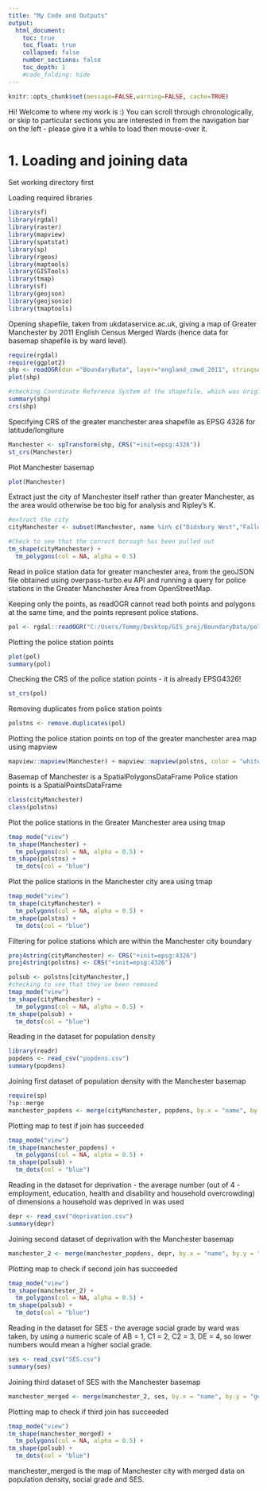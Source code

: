 ```yaml
---
title: "My Code and Outputs"
output:
  html_document:
    toc: true
    toc_float: true
    collapsed: false
    number_sections: false
    toc_depth: 1
    #code_folding: hide
---
```


```r
knitr::opts_chunk$set(message=FALSE,warning=FALSE, cache=TRUE)
```
Hi! Welcome to where my work is :) 
You can scroll through chronologically, or skip to particular sections you are interested in from the navigation bar on the left - please give it a while to load then mouse-over it. 

# 1. Loading and joining data
Set working directory first


Loading required libraries
```r
library(sf)
library(rgdal)
library(raster)
library(mapview)
library(spatstat)
library(sp)
library(rgeos)
library(maptools)
library(GISTools)
library(tmap)
library(sf)
library(geojson)
library(geojsonio)
library(tmaptools)
```

Opening shapefile, taken from ukdataservice.ac.uk, giving a map of Greater Manchester by 2011 English Census Merged Wards (hence data for basemap shapefile is by ward level).
```r
require(rgdal)
require(ggplot2)
shp <- readOGR(dsn ="BoundaryData", layer="england_cmwd_2011", stringsAsFactors = F)
plot(shp)
```
```r
#checking Coordinate Reference System of the shapefile, which was originally NA
summary(shp)
crs(shp)
```

Specifying CRS of the greater manchester area shapefile as EPSG 4326 for latitude/longiture
```r
Manchester <- spTransform(shp, CRS("+init=epsg:4326"))
st_crs(Manchester)
```
Plot Manchester basemap

```r
plot(Manchester)
```

Extract just the city of Manchester itself rather than greater Manchester, as the area would otherwise be too big for analysis and Ripley's K. 
```r
#extract the city
cityManchester <- subset(Manchester, name %in% c("Didsbury West","Fallowfield","Gorton North","Gorton South","Harpurhey","Higher Blackley","Hulme","Levenshulme","Longsight","Miles Platting and Newton Heath","Moss Side","Moston","Northenden","Old Moat","Rusholme","Sharston","Whalley Range","Withington","Woodhouse Park","Ancoats and Clayton","Ardwick","Baguley","Bradford","Brooklands","Burnage","Charlestown","Cheetham","Chorlton","Chorlton Park","City Centre","Crumpsall","Didsbury East"))

#Check to see that the correct borough has been pulled out
tm_shape(cityManchester) +
  tm_polygons(col = NA, alpha = 0.5)
```




Read in police station data for greater manchester area, from the geoJSON file obtained using overpass-turbo.eu API and running a query for police stations in the Greater Manchester Area from OpenStreetMap. 

Keeping only the points, as readOGR cannot read both points and polygons at the same time, and the points represent police stations.
```r
pol <- rgdal::readOGR("C:/Users/Tommy/Desktop/GIS_proj/BoundaryData/polstn.geojson",require_geomType="wkbPoint")
```

Plotting the police station points
```r
plot(pol)
summary(pol)
```

Checking the CRS of the police station points - it is already EPSG4326!
```r
st_crs(pol)
```
Removing duplicates from police station points

```r
polstns <- remove.duplicates(pol)
```

Plotting the police station points on top of the greater manchester area map using mapview
```r
mapview::mapview(Manchester) + mapview::mapview(polstns, color = "white", col.regions = "black",legend=FALSE)
```

Basemap of Manchester is a SpatialPolygonsDataFrame
Police station points is a SpatialPointsDataFrame
```r
class(cityManchester)
class(polstns)
```

Plot the police stations in the Greater Manchester area using tmap 
```r
tmap_mode("view")
tm_shape(Manchester) +
  tm_polygons(col = NA, alpha = 0.5) +
tm_shape(polstns) +
  tm_dots(col = "blue")
```
Plot the police stations in the Manchester city area using tmap 
```r
tmap_mode("view")
tm_shape(cityManchester) +
  tm_polygons(col = NA, alpha = 0.5) +
tm_shape(polstns) +
  tm_dots(col = "blue")
```

Filtering for police stations which are within the Manchester city boundary
```r
proj4string(cityManchester) <- CRS("+init=epsg:4326")
proj4string(polstns) <- CRS("+init=epsg:4326")

polsub <- polstns[cityManchester,]
#checking to see that they've been removed
tmap_mode("view")
tm_shape(cityManchester) +
  tm_polygons(col = NA, alpha = 0.5) +
tm_shape(polsub) +
  tm_dots(col = "blue")
```

Reading in the dataset for population density 

```r

library(readr)
popdens <- read_csv("popdens.csv")
summary(popdens)
```
Joining first dataset of population density with the Manchester basemap 
```r
require(sp)
?sp::merge
manchester_popdens <- merge(cityManchester, popdens, by.x = "name", by.y = "geography",duplicateGeoms = TRUE)
```

Plotting map to test if join has succeeded
```r
tmap_mode("view")
tm_shape(manchester_popdens) +
  tm_polygons(col = NA, alpha = 0.5) +
tm_shape(polsub) +
  tm_dots(col = "blue")
```

Reading in the dataset for deprivation - the average number (out of 4 - employment, education, health and disability and household overcrowding) of dimensions a household was deprived in was used
```r
depr <- read_csv("deprivation.csv")
summary(depr)
```

Joining second dataset of deprivation with the Manchester basemap 
```r
manchester_2 <- merge(manchester_popdens, depr, by.x = "name", by.y = "geography",duplicateGeoms = TRUE)
```

Plotting map to check if second join has succeeded
```r
tmap_mode("view")
tm_shape(manchester_2) +
  tm_polygons(col = NA, alpha = 0.5) +
tm_shape(polsub) +
  tm_dots(col = "blue")
```
Reading in the dataset for SES - the average social grade by ward was taken, by using a numeric scale of AB = 1, C1 = 2, C2 = 3, DE = 4, so lower numbers would mean a higher social grade.
```r
ses <- read_csv("SES.csv")
summary(ses)
```
Joining third dataset of SES with the Manchester basemap 
```r
manchester_merged <- merge(manchester_2, ses, by.x = "name", by.y = "geography",duplicateGeoms = TRUE)
```

Plotting map to check if third join has succeeded
```r
tmap_mode("view")
tm_shape(manchester_merged) +
  tm_polygons(col = NA, alpha = 0.5) +
tm_shape(polsub) +
  tm_dots(col = "blue")
```

manchester_merged is the map of Manchester city with merged data on population density, social grade and SES.

